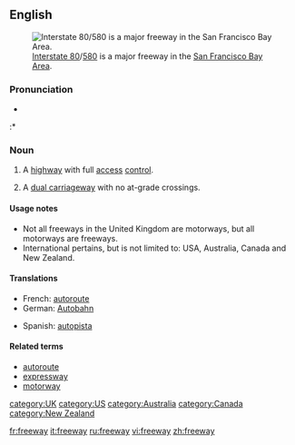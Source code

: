 {{wikipedia}}
{{commonscat|Freeways}}

==English==
[[Image:I-80 Eastshore Fwy.jpg|thumb|[[w:Interstate 80|Interstate 80]]/[[w:Interstate 580 (California)|580]] is a major freeway in the [[w:San Francisco Bay Area|San Francisco Bay Area]].]]

===Pronunciation===
*{{audio|en-us-freeway.ogg|Audio (US)}}
:*{{rhymes|iːweɪ}}

===Noun===
{{en-noun}}

# {{context|international}} A [[highway]] with full [[access]] [[control]].
# {{UK}} A [[dual carriageway]] with no at-grade crossings.

====Usage notes====
*Not all freeways in the United Kingdom are motorways, but all motorways are freeways.
*International pertains, but is not limited to: USA, Australia, Canada and New Zealand.

====Translations====
{{trans-top}}
*French: [[autoroute]]
*German: [[Autobahn]]
{{trans-mid}}
*Spanish: [[autopista]]
{{trans-bottom}}

====Related terms====
*[[autoroute]]
*[[expressway]]
*[[motorway]]

[[category:UK]]
[[category:US]]
[[category:Australia]]
[[category:Canada]]
[[category:New Zealand]]

[[fr:freeway]]
[[it:freeway]]
[[ru:freeway]]
[[vi:freeway]]
[[zh:freeway]]